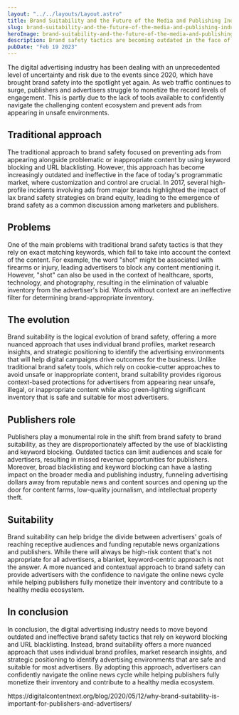 ```yaml
---
layout: "../../layouts/Layout.astro"
title: Brand Suitability and the Future of the Media and Publishing Industry
slug: brand-suitability-and-the-future-of-the-media-and-publishing-industry
heroImage: brand-suitability-and-the-future-of-the-media-and-publishing-industry.png
description: Brand safety tactics are becoming outdated in the face of programmatic advertising, leading to the emergence of brand suitability. By using individual brand profiles and contextual analysis, brand suitability offers more nuanced and effective protection for advertisers while helping publishers monetize their inventory and fund reputable news sources.
pubDate: "Feb 19 2023"
---
```



The digital advertising industry has been dealing with an unprecedented level of uncertainty and risk due to the events since 2020, which have brought brand safety into the spotlight yet again. As web traffic continues to surge, publishers and advertisers struggle to monetize the record levels of engagement. This is partly due to the lack of tools available to confidently navigate the challenging content ecosystem and prevent ads from appearing in unsafe environments.

## Traditional approach
The traditional approach to brand safety focused on preventing ads from appearing alongside problematic or inappropriate content by using keyword blocking and URL blacklisting. However, this approach has become increasingly outdated and ineffective in the face of today's programmatic market, where customization and control are crucial. In 2017, several high-profile incidents involving ads from major brands highlighted the impact of lax brand safety strategies on brand equity, leading to the emergence of brand safety as a common discussion among marketers and publishers.

## Problems
One of the main problems with traditional brand safety tactics is that they rely on exact matching keywords, which fail to take into account the context of the content. For example, the word "shot" might be associated with firearms or injury, leading advertisers to block any content mentioning it. However, "shot" can also be used in the context of healthcare, sports, technology, and photography, resulting in the elimination of valuable inventory from the advertiser's bid. Words without context are an ineffective filter for determining brand-appropriate inventory.

## The evolution
Brand suitability is the logical evolution of brand safety, offering a more nuanced approach that uses individual brand profiles, market research insights, and strategic positioning to identify the advertising environments that will help digital campaigns drive outcomes for the business. Unlike traditional brand safety tools, which rely on cookie-cutter approaches to avoid unsafe or inappropriate content, brand suitability provides rigorous context-based protections for advertisers from appearing near unsafe, illegal, or inappropriate content while also green-lighting significant inventory that is safe and suitable for most advertisers.

## Publishers role
Publishers play a monumental role in the shift from brand safety to brand suitability, as they are disproportionately affected by the use of blacklisting and keyword blocking. Outdated tactics can limit audiences and scale for advertisers, resulting in missed revenue opportunities for publishers. Moreover, broad blacklisting and keyword blocking can have a lasting impact on the broader media and publishing industry, funneling advertising dollars away from reputable news and content sources and opening up the door for content farms, low-quality journalism, and intellectual property theft.

## Suitability
Brand suitability can help bridge the divide between advertisers' goals of reaching receptive audiences and funding reputable news organizations and publishers. While there will always be high-risk content that's not appropriate for all advertisers, a blanket, keyword-centric approach is not the answer. A more nuanced and contextual approach to brand safety can provide advertisers with the confidence to navigate the online news cycle while helping publishers fully monetize their inventory and contribute to a healthy media ecosystem.

## In conclusion
In conclusion, the digital advertising industry needs to move beyond outdated and ineffective brand safety tactics that rely on keyword blocking and URL blacklisting. Instead, brand suitability offers a more nuanced approach that uses individual brand profiles, market research insights, and strategic positioning to identify advertising environments that are safe and suitable for most advertisers. By adopting this approach, advertisers can confidently navigate the online news cycle while helping publishers fully monetize their inventory and contribute to a healthy media ecosystem.


<Sources>
    https://digitalcontentnext.org/blog/2020/05/12/why-brand-suitability-is-important-for-publishers-and-advertisers/
</Sources>